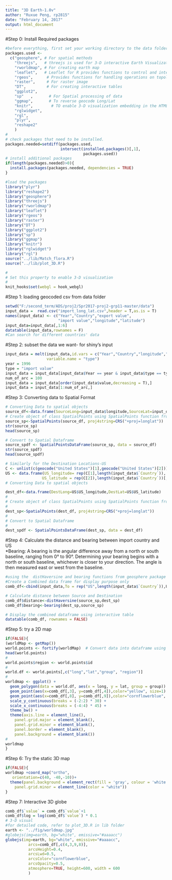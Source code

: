 ---
title: "3D Earth-1.0v"
author: "Ruxue Peng, rp2815"
date: "February 14, 2017"
output: html_document
---  
#Step 0: Install Required packages  
```{r,echo = F,message=F}
#before everything, first set your working directory to the data folder
packages.used <- 
  c("geosphere", # For spatial methods  
    "threejs",   # threejs is used for 3-D interactive Earth Visualization
    "rworldmap", # For creating earth map
    "leaflet",   # Leaflet for R provides functions to control and integrate Leaflet, a JavaScript library for interactive maps, within R.
    "rgeos",      # Provides functions for handling operations on topologies.
    "raster",     # For raster image
    "DT",         # For creating interactive tables
    "ggplot2",
    "sp"   ,       # For Spatial processing of data
    "ggmap",       # To reverse geocode Long/Lat
    "knitr",        # TO enable 3-D visualization embedding in the HTML page
    "rglwidget",
    "rgl",
    "plyr",
    "reshape2"
    )
#
# check packages that need to be installed.
packages.needed=setdiff(packages.used, 
                        intersect(installed.packages()[,1], 
                                  packages.used))
# install additional packages
if(length(packages.needed)>0){
  install.packages(packages.needed, dependencies = TRUE)
}

#load the packages
library("plyr")
library("reshape2")
library("geosphere")
library("threejs")
library("rworldmap")
library("leaflet")
library("rgeos")
library("raster")
library("DT")
library("ggplot2")
library("sp")
library("ggmap")
library("knitr")
library("rglwidget")
library("rgl")
source("../lib/Match_flora.R")
source("../lib/plot_3D.R")

#
# Set this property to enable 3-D visualization
#
knit_hooks$set(webgl = hook_webgl)
```  

#Step 1: loading geocoded csv from data folder  

```{r}
setwd("F:/second_term/ADS/proj2/Spr2017-proj2-grp11-master/data")
input_data =  read.csv("import_long_lat.csv",header = T,as.is = T)
names(input_data) <- c("Year","Country","export value",
                       "import value","longitude","latitude")
input_data=input_data[,1:6]
datatable(input_data,rownames = F)
#Can search for different countries' data
```  

#Step 2: subset the data we want- for shiny's input

```{r preparation for shiny input}
input_data = melt(input_data,id.vars = c("Year","Country","longitude","latitude"),
                  variable.name = "type")
year = 1996
type = "import value"
input_data = input_data[input_data$Year == year & input_data$type == type,]
num_of_arc = 100
input_data = input_data[order(input_data$value,decreasing = T),]
input_data = input_data[1:num_of_arc,]
```


#Step 3: Converting data to Spatial Format
```{r Spatial Format}
# Converting Data to spatial objects
source_df<-data.frame(SourceLong=input_data$longitude,SourceLat=input_data$latitude)
# Create object of class SpatialPoints using SpatialPoints function from sp package
source_sp<-SpatialPoints(source_df, proj4string=CRS("+proj=longlat"))
str(source_sp)
head(source_sp)

# Convert to Spatial Dataframe
source_spdf <- SpatialPointsDataFrame(source_sp, data = source_df)
str(source_spdf)
head(source_spdf)

# Similarly for the Destination Locations-US
C <- unlist(c(geocode("United States")[1],geocode("United States")[2]))
US <- data.frame(US_longitude= rep(C[1],length(input_data$`Country`)),
                US_latitude = rep(C[2]),length(input_data$`Country`))[,1:2]
# Converting Data to spatial objects

dest_df<-data.frame(DestLong=US$US_longitude,DestLat=US$US_latitude)
#
# Create object of class SpatialPoints using SpatialPoints function from sp package
#
dest_sp<-SpatialPoints(dest_df, proj4string=CRS("+proj=longlat"))
#
# Convert to Spatial Dataframe
#
dest_spdf <- SpatialPointsDataFrame(dest_sp, data = dest_df)
```  


#Step 4: Calculate the distance and bearing between import country and US  
*Bearing: A bearing is the angular difference away from a north or south baseline, ranging from 0° to 90°. Determining your bearing begins with a north or south baseline, whichever is closer to your direction. The angle is then measured east or west from the baseline.
```{r}
#using the  distHaversine and bearing functions from geosphere package
#Create a Combined data frame for display purpose only
comb_df<-cbind(input_data,To = rep("US",length(input_data$`Country`)),US)

# Calculate distance between Source and Destination
comb_df$distance<-distHaversine(source_sp,dest_sp)
comb_df$bearing<-bearing(dest_sp,source_sp)

# Display the combined dataframe using interactive table 
datatable(comb_df, rownames = FALSE)
```  

#Step 5: try a 2D map

```{r}
if(FALSE){ 
(worldMap <- getMap())
world.points <- fortify(worldMap)  # Convert data into dataframe using fortify from ggplot2
head(world.points)
#
world.points$region <- world.points$id
#
world.df <- world.points[,c("long","lat","group", "region")]
#
worldmap <- ggplot() + 
  geom_polygon(data = world.df, aes(x = long, y = lat, group = group)) +
  geom_point(aes(x=comb_df[,3], y=comb_df[,4]),color="yellow", size=1) +  # Plot Source Locations
  geom_point(aes(x=comb_df[,8], y=comb_df[,9]),color="cornflowerblue", size=10) +  # Plot Dest Location
  scale_y_continuous(breaks = (-2:2) * 30) +
  scale_x_continuous(breaks = (-4:4) * 45) +
  theme_bw() +
  theme(axis.line = element_line(),
    panel.grid.major = element_blank(),
    panel.grid.minor = element_blank(),
    panel.border = element_blank(),
    panel.background = element_blank())
#
worldmap
}
```  

#Step 6: Try the static 3D map

```{r}
if(FALSE){ 
worldmap +coord_map("ortho", 
   orientation=c(40, -40,-10))+
  theme(panel.background = element_rect(fill = 'gray', colour = 'white'), panel.grid.major = element_line(color = "white"),
    panel.grid.minor = element_line(color = "white"))
}
```

#Step 7: Interactive 3D globe  

```{r 3D globe}
comb_df$`value` = comb_df$`value`+1
comb_df$log = log(comb_df$`value`) * 0.1
# 3-D visual
#for detailed code, refer to plot_3D.R in lib folder
earth <- "../fig/worldmap.jpg"
#globejs(img=earth, bg="white", emissive="#aaaacc")
globejs(img=earth, bg="white", emissive="#aaaacc",
          arcs=comb_df[,c(4,3,9,8)],
          arcsHeight=0.4, 
          arcsLwd=0.5, 
          arcsColor="cornflowerblue", 
          arcsOpacity=0.5,
          atmosphere=TRUE, height=600, width = 600
          )

```
